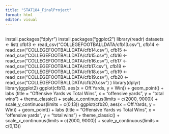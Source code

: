 ```yaml
---
title: "STAT184_FinalProject"
format: html
editor: visual
---
```


## 
install.packages("dplyr")
install.packages("ggplot2")
library(readr)
datasets <- list(
cfb13 <- read_csv("COLLEGEFOOTBALLDATA/cfb13.csv"),
cfb14 <- read_csv("COLLEGEFOOTBALLDATA/cfb14.csv"),
cfb15 <- read_csv("COLLEGEFOOTBALLDATA/cfb15.csv"),
cfb16 <- read_csv("COLLEGEFOOTBALLDATA/cfb16.csv"),
cfb17 <- read_csv("COLLEGEFOOTBALLDATA/cfb17.csv"),
cfb18 <- read_csv("COLLEGEFOOTBALLDATA/cfb18.csv"),
cfb19 <- read_csv("COLLEGEFOOTBALLDATA/cfb19.csv"),
cfb20 <- read_csv("COLLEGEFOOTBALLDATA/cfb20.csv")
)
library(dplyr)
library(ggplot2)
ggplot(cfb13, aes(x = Off.Yards, y = Win)) + geom_point() + labs (title = "Offensive Yards vs Total Wins", x = "offensive yards", y = "total wins") + theme_classic() + scale_x_continuous(limits = c(2000, 9000)) + scale_y_continuous(limits = c(0,13)) 
ggplot(cfb20, aes(x = Off.Yards, y = Win)) + geom_point() + labs (title = "Offensive Yards vs Total Wins", x = "offensive yards", y = "total wins") + theme_classic() + scale_x_continuous(limits = c(2000, 9000)) + scale_y_continuous(limits = c(0,13)) 




